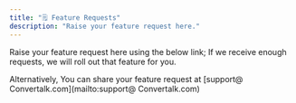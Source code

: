 ```yaml
---
title: "🗒️ Feature Requests"
description: "Raise your feature request here."
---
```


Raise your feature request here using the below link; If we receive enough requests, we will roll out that feature for you.

Alternatively, You can share your feature request at [support@ Convertalk.com](mailto:support@ Convertalk.com)